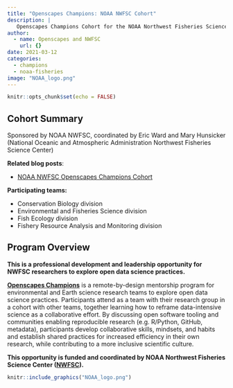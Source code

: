 ```yaml
---
title: "Openscapes Champions: NOAA NWFSC Cohort"
description: |
   Openscapes Champions Cohort for the NOAA Northwest Fisheries Science Center (NWFSC)
author:
  - name: Openscapes and NWFSC
    url: {}
date: 2021-03-12
categories:
  - champions
  - noaa-fisheries
image: "NOAA_logo.png"
---
```



```r
knitr::opts_chunk$set(echo = FALSE)
```

## Cohort Summary

Sponsored by NOAA NWFSC, coordinated by Eric Ward and Mary Hunsicker  
(National Oceanic and Atmospheric Administration Northwest Fisheries Science Center)

**Related blog posts**: 

- [NOAA NWFSC Openscapes Champions Cohort](https://www.openscapes.org/blog/2020/05/03/noaa-nwfsc-champions/)

**Participating teams:** 

- Conservation Biology division
- Environmental and Fisheries Science division
- Fish Ecology division
- Fishery Resource Analysis and Monitoring division


## Program Overview

**This is a professional development and leadership opportunity for NWFSC researchers to explore open data science practices.**

**[Openscapes Champions](https://www.openscapes.org/champions/)** is a remote-by-design mentorship program for environmental and Earth science research teams to explore open data science practices. Participants attend as a team with their research group in a cohort with other teams, together learning how to reframe data-intensive science as a collaborative effort. By discussing open software tooling and communities enabling reproducible research (e.g. R/Python, GitHub, metadata), participants develop collaborative skills, mindsets, and habits and establish shared practices for increased efficiency in their own research, while contributing to a more inclusive scientific culture. 

**This opportunity is funded and coordinated by NOAA Northwest Fisheries Science Center ([NWFSC](https://www.fisheries.noaa.gov/about/northwest-fisheries-science-center)).**

```r
knitr::include_graphics("NOAA_logo.png")  
```


